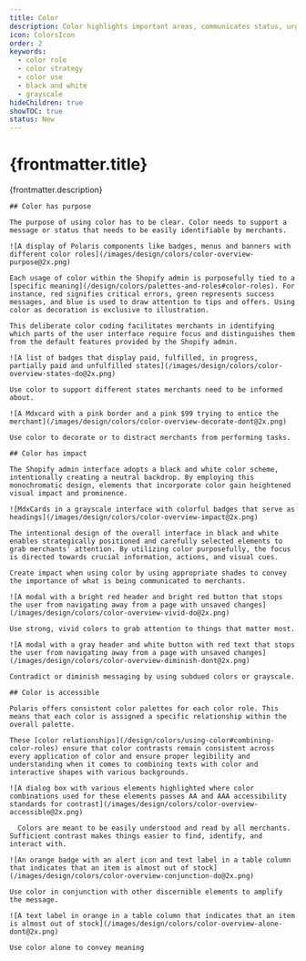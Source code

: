 ```yaml
---
title: Color
description: Color highlights important areas, communicates status, urgency, and directs attention.
icon: ColorsIcon
order: 2
keywords:
  - color role
  - color strategy
  - color use
  - black and white
  - grayscale
hideChildren: true
showTOC: true
status: New
---
```


# {frontmatter.title}

<Lede>{frontmatter.description}</Lede>

<Subnav />

<MdxCard>

  <MdxColumn span="1/3">

    ## Color has purpose

    The purpose of using color has to be clear. Color needs to support a message or status that needs to be easily identifiable by merchants.

  </MdxColumn>

  <MdxColumn span="2/3">

    ![A display of Polaris components like badges, menus and banners with different color roles](/images/design/colors/color-overview-purpose@2x.png)

  </MdxColumn>

  <MdxColumn span="1/3">

    Each usage of color within the Shopify admin is purposefully tied to a [specific meaning](/design/colors/palettes-and-roles#color-roles). For instance, red signifies critical errors, green represents success messages, and blue is used to draw attention to tips and offers. Using color as decoration is exclusive to illustration.

    This deliberate color coding facilitates merchants in identifying which parts of the user interface require focus and distinguishes them from the default features provided by the Shopify admin.

  </MdxColumn>

  <MdxColumn span="1/3" variant="do">

    ![A list of badges that display paid, fulfilled, in progress, partially paid and unfulfilled states](/images/design/colors/color-overview-states-do@2x.png)

    Use color to support different states merchants need to be informed about.

  </MdxColumn>

  <MdxColumn span="1/3" variant="dont">

    ![A Mdxcard with a pink border and a pink $99 trying to entice the merchant](/images/design/colors/color-overview-decorate-dont@2x.png)

    Use color to decorate or to distract merchants from performing tasks.

  </MdxColumn>

</MdxCard>

<MdxCard>

  <MdxColumn span="1/3">

    ## Color has impact

    The Shopify admin interface adopts a black and white color scheme, intentionally creating a neutral backdrop. By employing this monochromatic design, elements that incorporate color gain heightened visual impact and prominence.

  </MdxColumn>

  <MdxColumn span="2/3">

    ![MdxCards in a grayscale interface with colorful badges that serve as headings](/images/design/colors/color-overview-impact@2x.png)

  </MdxColumn>

  <MdxColumn span="1/3">

    The intentional design of the overall interface in black and white enables strategically positioned and carefully selected elements to grab merchants' attention. By utilizing color purposefully, the focus is directed towards crucial information, actions, and visual cues.

    Create impact when using color by using appropriate shades to convey the importance of what is being communicated to merchants.

  </MdxColumn>

  <MdxColumn span="1/3" variant="do">

    ![A modal with a bright red header and bright red button that stops the user from navigating away from a page with unsaved changes](/images/design/colors/color-overview-vivid-do@2x.png)

    Use strong, vivid colors to grab attention to things that matter most.

  </MdxColumn>

  <MdxColumn span="1/3" variant="dont">

    ![A modal with a gray header and white button with red text that stops the user from navigating away from a page with unsaved changes](/images/design/colors/color-overview-diminish-dont@2x.png)

    Contradict or diminish messaging by using subdued colors or grayscale.

  </MdxColumn>

</MdxCard>

<MdxCard>

  <MdxColumn span="1/3">

    ## Color is accessible

    Polaris offers consistent color palettes for each color role. This means that each color is assigned a specific relationship within the overall palette.

    These [color relationships](/design/colors/using-color#combining-color-roles) ensure that color contrasts remain consistent across every application of color and ensure proper legibility and understanding when it comes to combining texts with color and interactive shapes with various backgrounds.

  </MdxColumn>

  <MdxColumn span="2/3">

    ![A dialog box with various elements highlighted where color combinations used for these elements passes AA and AAA accessibility standards for contrast](/images/design/colors/color-overview-accessible@2x.png)

  </MdxColumn>

  <MdxColumn span="1/3">

      Colors are meant to be easily understood and read by all merchants. Sufficient contrast makes things easier to find, identify, and interact with.

  </MdxColumn>

  <MdxColumn span="1/3" variant="do">

    ![An orange badge with an alert icon and text label in a table column that indicates that an item is almost out of stock](/images/design/colors/color-overview-conjunction-do@2x.png)

    Use color in conjunction with other discernible elements to amplify the message.

  </MdxColumn>

  <MdxColumn span="1/3" variant="dont">

    ![A text label in orange in a table column that indicates that an item is almost out of stock](/images/design/colors/color-overview-alone-dont@2x.png)

    Use color alone to convey meaning

  </MdxColumn>

</MdxCard>
